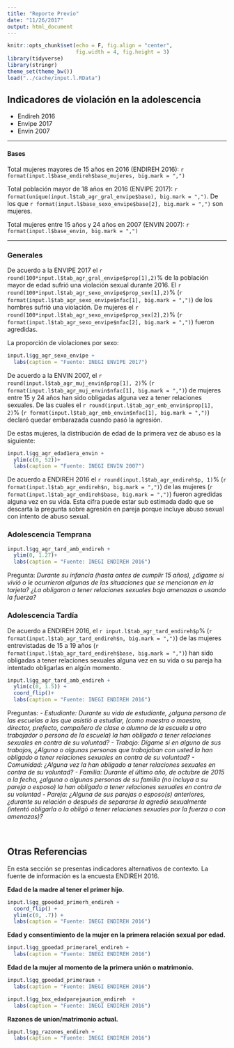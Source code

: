 ```yaml
---
title: "Reporte Previo"
date: "11/26/2017"
output: html_document
---
```


```r
knitr::opts_chunk$set(echo = F, fig.align = "center", 
                      fig.width = 4, fig.height = 3)
library(tidyverse)
library(stringr)
theme_set(theme_bw())
load("../cache/input.l.RData")
```

## Indicadores de violación en la adolescencia

- Endireh 2016
- Envipe 2017
- Envin 2007

----

#### Bases 

Total mujeres mayores de 15 años en 2016 (ENDIREH 2016): `r format(input.l$base_endireh$base_mujeres, big.mark = ",")`

Total población mayor de 18 años en 2016 (ENVIPE 2017): `r format(unique(input.l$tab_agr_gral_envipe$base), big.mark = ",")`.
De los que `r format(input.l$base_sexo_envipe$base[2], big.mark = ",")` 
son mujeres.

Total mujeres entre 15 años y 24 años en 2007 
(ENVIN 2007): `r format(input.l$base_envin, big.mark = ",")`


---


### Generales

De acuerdo a la ENVIPE 2017 el `r round(100*input.l$tab_agr_gral_envipe$prop[1],2)`% de
la población mayor de edad sufrió una violación sexual durante 2016. El `r round(100*input.l$tab_agr_sexo_envipe$prop_sex[1],2)`% 
(`r format(input.l$tab_agr_sexo_envipe$nfac[1], big.mark = ",")`)
de los hombres sufrió una violación. De mujeres el `r round(100*input.l$tab_agr_sexo_envipe$prop_sex[2],2)`% 
(`r format(input.l$tab_agr_sexo_envipe$nfac[2], big.mark = ",")`)
fueron agredidas.

La proporción de violaciones por sexo:
```r
input.l$gg_agr_sexo_envipe + 
  labs(caption = "Fuente: INEGI ENVIPE 2017")
```



De acuerdo a la ENVIN 2007, el `r round(input.l$tab_agr_muj_envin$prop[1], 2)`% 
(`r format(input.l$tab_agr_muj_envin$nfac[1], big.mark = ",")`) 
de mujeres entre 15 y 24 años han sido obligadas alguna vez a tener 
relaciones sexuales.  De las cuales el 
`r round(input.l$tab_agr_emb_envin$prop[1], 2)`% 
(`r format(input.l$tab_agr_emb_envin$nfac[1], big.mark = ",")`)
declaró quedar embarazada cuando pasó la agresión.

De estas mujeres, la distribución de edad de la primera vez de abuso 
es la siguiente:
```r
input.l$gg_agr_edad1era_envin + 
  ylim(c(0, 52))+ 
  labs(caption = "Fuente: INEGI ENVIN 2007")
```




De acuerdo a ENDIREH 2016 
el `r round(input.l$tab_agr_endireh$p, 1)`% 
(`r format(input.l$tab_agr_endireh$n, big.mark = ",")`)
de las mujeres (`r format(input.l$tab_agr_endireh$base, big.mark = ",")`) 
fueron agredidas alguna vez en su vida. Esta cifra puede estar sub estimada
dado que se descarta la pregunta sobre agresión en pareja porque 
incluye abuso sexual con intento de abuso sexual.



### Adolescencia Temprana

```r
input.l$gg_agr_tard_amb_endireh + 
  ylim(0, 1.27)+ 
  labs(caption = "Fuente: INEGI ENDIREH 2016")
```

Pregunta: *Durante su infancia (hasta antes de cumplir 15 años), ¿dígame si vivió o le ocurrieron algunas de las situaciones que se mencionan en la tarjeta? ¿La obligaron a tener relaciones sexuales bajo amenazas o usando la fuerza?*


### Adolescencia Tardía

De acuerdo a ENDIREH 2016, 
el `r input.l$tab_agr_tard_endireh$p`% 
(`r format(input.l$tab_agr_tard_endireh$n, big.mark = ",")`) 
de las mujeres entrevistadas de 15 a 19 años 
(`r format(input.l$tab_agr_tard_endireh$base, big.mark = ",")`) han sido
obligadas a tener relaciones sexuales alguna vez en su vida o su pareja
ha intentado obligarlas en algún momento. 

```r
input.l$gg_agr_tard_amb_endireh + 
  ylim(c(0, 1.5)) +
  coord_flip()+ 
  labs(caption = "Fuente: INEGI ENDIREH 2016")
```



Preguntas: *- Estudiante: Durante su vida de estudiante, ¿alguna persona de las escuelas a las que asistió a estudiar, (como maestra o maestro, director, prefecto, compañero de clase o alumno de la escuela u otro trabajador o persona de la escuela) la han obligado a tener relaciones sexuales en contra de su voluntad?
- Trabajo:	Dígame si en alguno de sus trabajos, ¿Alguna o algunas personas que trabajaban con usted	la han obligado a tener relaciones sexuales en contra de su voluntad?
- Comunidad:	¿Alguna vez la han obligado a tener relaciones sexuales en contra de su voluntad?
- Familia:	Durante el último año, de octubre de 2015 a la fecha, ¿alguna o algunas personas de su familia (no incluya a su pareja o esposo) la han obligado a tener relaciones sexuales en contra de su voluntad
- Pareja:	¿Alguna de sus parejas o esposo(s) anteriores, ¿durante su relación o después de separarse la agredió sexualmente (intentó obligarla o la obligó a tener relaciones sexuales por la fuerza o con amenazas)?*


<br>

## Otras Referencias

En esta sección se presentas indicadores alternativos 
de contexto. La fuente de información es 
la encuesta ENDIREH 2016. 


**Edad de la madre al tener el primer hijo.**

```r
input.l$gg_gpoedad_primerh_endireh + 
  coord_flip() +
  ylim(c(0, .7)) + 
  labs(caption = "Fuente: INEGI ENDIREH 2016")
```

**Edad y consentimiento de la mujer en la primera relación sexual por edad.** 

```r
input.l$gg_gpoedad_primerarel_endireh + 
  labs(caption = "Fuente: INEGI ENDIREH 2016")
```


**Edad de la mujer al momento de la primera unión o matrimonio.** 

```r
input.l$gg_gpoedad_primeraun + 
  labs(caption = "Fuente: INEGI ENDIREH 2016")
```


```r
input.l$gg_box_edadparejaunion_endireh  + 
  labs(caption = "Fuente: INEGI ENDIREH 2016")
```

**Razones de union/matrimonio actual.** 

```r
input.l$gg_razones_endireh + 
  labs(caption = "Fuente: INEGI ENDIREH 2016")
```



